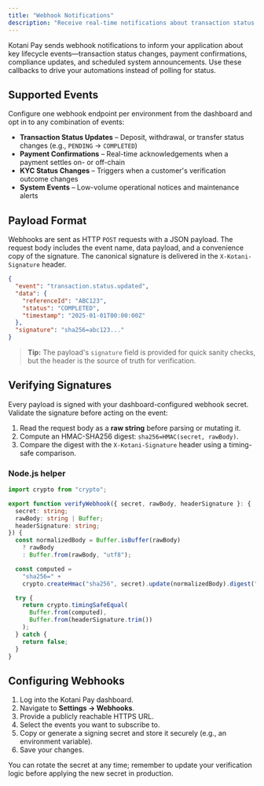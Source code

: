 ```yaml
---
title: "Webhook Notifications"
description: "Receive real-time notifications about transaction status updates and other events."
---
```


Kotani Pay sends webhook notifications to inform your application about key lifecycle events—transaction status changes, payment confirmations, compliance updates, and scheduled system announcements. Use these callbacks to drive your automations instead of polling for status.

## Supported Events

Configure one webhook endpoint per environment from the dashboard and opt in to any combination of events:

- **Transaction Status Updates** – Deposit, withdrawal, or transfer status changes (e.g., `PENDING` → `COMPLETED`)
- **Payment Confirmations** – Real-time acknowledgements when a payment settles on- or off-chain
- **KYC Status Changes** – Triggers when a customer's verification outcome changes
- **System Events** – Low-volume operational notices and maintenance alerts

## Payload Format

Webhooks are sent as HTTP `POST` requests with a JSON payload. The request body includes the event name, data payload, and a convenience copy of the signature. The canonical signature is delivered in the `X-Kotani-Signature` header.

```json
{
  "event": "transaction.status.updated",
  "data": {
    "referenceId": "ABC123",
    "status": "COMPLETED",
    "timestamp": "2025-01-01T00:00:00Z"
  },
  "signature": "sha256=abc123..."
}
```

> **Tip:** The payload's `signature` field is provided for quick sanity checks, but the header is the source of truth for verification.

## Verifying Signatures

Every payload is signed with your dashboard-configured webhook secret. Validate the signature before acting on the event:

1. Read the request body as a **raw string** before parsing or mutating it.
2. Compute an HMAC-SHA256 digest: `sha256=HMAC(secret, rawBody)`.
3. Compare the digest with the `X-Kotani-Signature` header using a timing-safe comparison.

### Node.js helper

```ts
import crypto from "crypto";

export function verifyWebhook({ secret, rawBody, headerSignature }: {
  secret: string;
  rawBody: string | Buffer;
  headerSignature: string;
}) {
  const normalizedBody = Buffer.isBuffer(rawBody)
    ? rawBody
    : Buffer.from(rawBody, "utf8");

  const computed =
    "sha256=" +
    crypto.createHmac("sha256", secret).update(normalizedBody).digest("hex");

  try {
    return crypto.timingSafeEqual(
      Buffer.from(computed),
      Buffer.from(headerSignature.trim())
    );
  } catch {
    return false;
  }
}
```

## Configuring Webhooks

1. Log into the Kotani Pay dashboard.
2. Navigate to **Settings → Webhooks**.
3. Provide a publicly reachable HTTPS URL.
4. Select the events you want to subscribe to.
5. Copy or generate a signing secret and store it securely (e.g., an environment variable).
6. Save your changes.

You can rotate the secret at any time; remember to update your verification logic before applying the new secret in production.